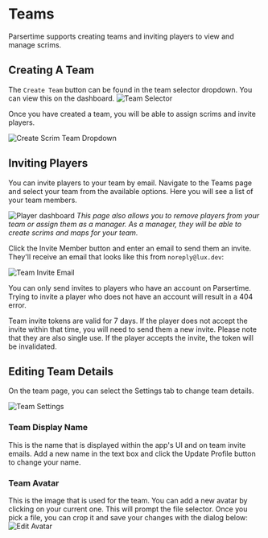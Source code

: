 
# Teams
Parsertime supports creating teams and inviting players to view and manage scrims. 

## Creating A Team
The `Create Team` button can be found in the team selector dropdown. You can view this on the dashboard.
![Team Selector](/team-selector.png)

Once you have created a team, you will be able to assign scrims and invite players.

![Create Scrim Team Dropdown](/create-scrim-team-dropdown.png)

## Inviting Players
You can invite players to your team by email. Navigate to the Teams page and select your 
team from the available options. Here you will see a list of your team members. 

![Player dashboard](/player-dashboard.png)
*This page also allows you to remove players from your team or assign them as a manager.
As a manager, they will be able to create scrims and maps for your team.*

Click the Invite Member button and enter an email to send them an invite. They'll 
receive an email that looks like this from `noreply@lux.dev`:

![Team Invite Email](/team-invite.png)

<Callout type="warning" emoji="⚠️">
  You can only send invites to players who have an account on Parsertime.
  Trying to invite a player who does not have an account will result in a 404 error.
</Callout>

Team invite tokens are valid for 7 days. If the player does not accept the invite within
that time, you will need to send them a new invite. Please note that they are also
single use. If the player accepts the invite, the token will be invalidated.

## Editing Team Details
On the team page, you can select the Settings tab to change team details.

![Team Settings](/team-settings.png)

### Team Display Name
This is the name that is displayed within the app's UI and on team invite emails. 
Add a new name in the text box and click the Update Profile button to change your name.

### Team Avatar
This is the image that is used for the team. You can add a new avatar by 
clicking on your current one. This will prompt the file selector. Once you 
pick a file, you can crop it and save your changes with the dialog below:
![Edit Avatar](/edit-avatar.png)